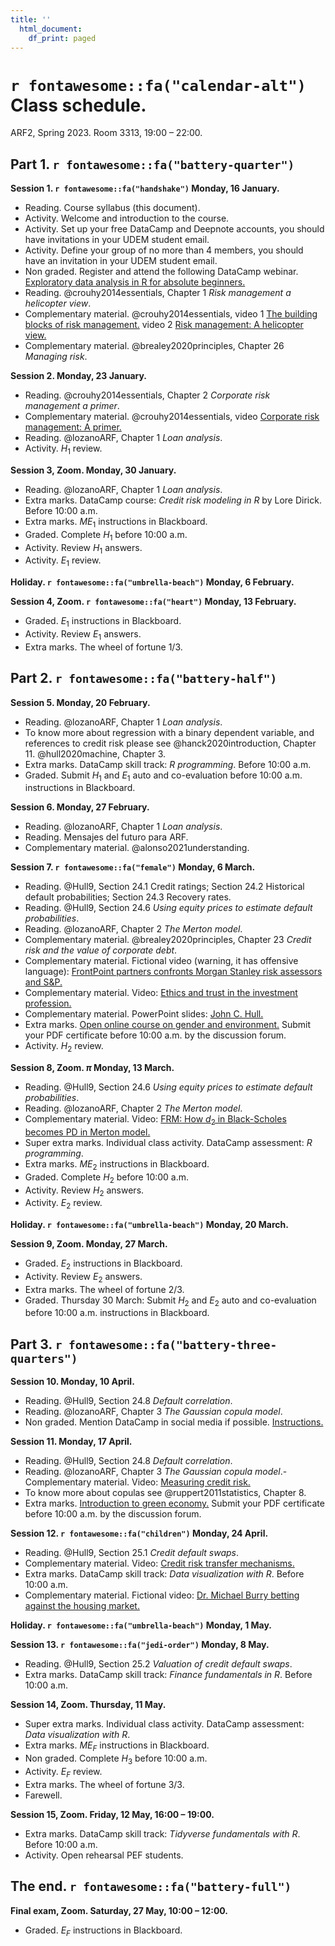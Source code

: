 ```yaml
---
title: ''
  html_document:
    df_print: paged
---
```


\newpage

# `r fontawesome::fa("calendar-alt")` Class schedule. 

ARF2, Spring 2023. Room 3313, 19:00 – 22:00.

## Part 1. `r fontawesome::fa("battery-quarter")`

**Session 1. `r fontawesome::fa("handshake")` Monday, 16 January.**

- Reading. Course syllabus (this document).
- Activity. Welcome and introduction to the course.
- Activity. Set up your free DataCamp and Deepnote accounts, you should have invitations in your UDEM student email.
- Activity. Define your group of no more than 4 members, you should have an invitation in your UDEM student email.
- Non graded. Register and attend the following DataCamp webinar. [Exploratory data analysis in R for absolute beginners.](https://www.datacamp.com/webinars/data-analysis-r-beginners)
- Reading. @crouhy2014essentials, Chapter 1 *Risk management a helicopter view*.
- Complementary material. @crouhy2014essentials, video 1 [The building blocks of risk management.](https://youtu.be/sKMt1qzmGfU) video 2 [Risk management: A helicopter view.](https://youtu.be/PJbRtIVGdaI)
- Complementary material. @brealey2020principles, Chapter 26 *Managing risk*.

**Session 2. Monday, 23 January.**

- Reading. @crouhy2014essentials, Chapter 2 *Corporate risk management a primer*.
- Complementary material. @crouhy2014essentials, video [Corporate risk management: A primer.](https://youtu.be/YWpfwi8wD4c)
- Reading. @lozanoARF, Chapter 1 *Loan analysis*.
- Activity. $H_1$ review.

**Session 3, Zoom. Monday, 30 January.**

- Reading. @lozanoARF, Chapter 1 *Loan analysis*.
- Extra marks. DataCamp course: *Credit risk modeling in R* by Lore Dirick. Before 10:00 a.m.
- Extra marks. $ME_1$ instructions in Blackboard.
- Graded. Complete $H_1$ before 10:00 a.m.
- Activity. Review $H_1$ answers.
- Activity. $E_1$ review.

**Holiday. `r fontawesome::fa("umbrella-beach")` Monday, 6 February.**

**Session 4, Zoom. `r fontawesome::fa("heart")` Monday, 13 February.**

- Graded. $E_1$ instructions in Blackboard.
- Activity. Review $E_1$ answers.
- Extra marks. The wheel of fortune 1/3.

## Part 2. `r fontawesome::fa("battery-half")`

**Session 5. Monday, 20 February.**

- Reading. @lozanoARF, Chapter 1 *Loan analysis*.
- To know more about regression with a binary dependent variable, and references to credit risk please see @hanck2020introduction, Chapter 11. @hull2020machine, Chapter 3.
- Extra marks. DataCamp skill track: *R programming*. Before 10:00 a.m.
- Graded. Submit $H_1$ and $E_1$ auto and co-evaluation before 10:00 a.m. instructions in Blackboard.

**Session 6. Monday, 27 February.**

- Reading. @lozanoARF, Chapter 1 *Loan analysis*.
- Reading. Mensajes del futuro para ARF.
- Complementary material. @alonso2021understanding.

**Session 7. `r fontawesome::fa("female")` Monday, 6 March.**

- Reading. @Hull9, Section 24.1 Credit ratings; Section 24.2 Historical default probabilities; Section 24.3 Recovery rates.
- Reading. @Hull9, Section 24.6 *Using equity prices to estimate default probabilities*.
- Reading. @lozanoARF, Chapter 2 *The Merton model*.
- Complementary material. @brealey2020principles, Chapter 23 *Credit risk and the value of corporate debt*.
- Complementary material. Fictional video (warning, it has offensive language): [FrontPoint partners confronts Morgan Stanley risk assessors and S&P.](https://youtu.be/Vvxbc8L4s64)
- Complementary material. Video: [Ethics and trust in the investment profession.](https://youtu.be/azBhDSjBRS0)
- Complementary material. PowerPoint slides: [John C. Hull.](https://www-2.rotman.utoronto.ca/~hull/ofodslides/index.html)
- Extra marks. [Open online course on gender and environment.](https://unccelearn.org/course/view.php?id=39&page=overview) Submit your PDF certificate before 10:00 a.m. by the discussion forum.
- Activity. $H_2$ review.

**Session 8, Zoom. $\pi$ Monday, 13 March.**

- Reading. @Hull9, Section 24.6 *Using equity prices to estimate default probabilities*.
- Reading. @lozanoARF, Chapter 2 *The Merton model*.
- Complementary material. Video: [FRM: How $d_2$ in Black-Scholes becomes PD in Merton model.](https://youtu.be/lV0ytJYbVzc)
- Super extra marks. Individual class activity. DataCamp assessment: *R programming*.
- Extra marks. $ME_2$ instructions in Blackboard.
- Graded. Complete $H_2$ before 10:00 a.m.
- Activity. Review $H_2$ answers.
- Activity. $E_2$ review.

**Holiday. `r fontawesome::fa("umbrella-beach")` Monday, 20 March.**

**Session 9, Zoom. Monday, 27 March.**

- Graded. $E_2$ instructions in Blackboard.
- Activity. Review $E_2$ answers.
- Extra marks. The wheel of fortune 2/3.
- Graded. Thursday 30 March: Submit $H_2$ and $E_2$ auto and co-evaluation before 10:00 a.m. instructions in Blackboard.


## Part 3. `r fontawesome::fa("battery-three-quarters")`

**Session 10. Monday, 10 April.**

- Reading. @Hull9, Section 24.8 *Default correlation*.
- Reading. @lozanoARF, Chapter 3 *The Gaussian copula model*.
- Non graded. Mention DataCamp in social media if possible. [Instructions.](https://docs.google.com/document/d/1Dv-L036CZWsZCmn9W5p0ikgetlc4GcT-NQ9Rp_HebE0/edit)

**Session 11. Monday, 17 April.**

- Reading. @Hull9, Section 24.8 *Default correlation*.
- Reading. @lozanoARF, Chapter 3 *The Gaussian copula model*.- Complementary material. Video: [Measuring credit risk.](https://youtu.be/03nNzt8PyYM)
- To know more about copulas see @ruppert2011statistics, Chapter 8.
- Extra marks. [Introduction to green economy.](https://unccelearn.org/course/view.php?id=51&page=overview) Submit your PDF certificate before 10:00 a.m. by the discussion forum.

**Session 12. `r fontawesome::fa("children")` Monday, 24 April.**

- Reading. @Hull9, Section 25.1 *Credit default swaps*.
- Complementary material. Video: [Credit risk transfer mechanisms.](https://youtu.be/nEp2RfweCjs)
- Extra marks. DataCamp skill track: *Data visualization with R*. Before 10:00 a.m.
- Complementary material. Fictional video: [Dr. Michael Burry betting against the housing market.](https://youtu.be/dqDu1sHoIAw)

**Holiday. `r fontawesome::fa("umbrella-beach")` Monday, 1 May.**

**Session 13. `r fontawesome::fa("jedi-order")` Monday, 8 May.**

- Reading. @Hull9, Section 25.2 *Valuation of credit default swaps*.
- Extra marks. DataCamp skill track: *Finance fundamentals in R*. Before 10:00 a.m.

**Session 14, Zoom. Thursday, 11 May.**

- Super extra marks. Individual class activity. DataCamp assessment: *Data visualization with R*.
- Extra marks. $ME_F$ instructions in Blackboard.
- Non graded. Complete $H_3$ before 10:00 a.m.
- Activity. $E_F$ review.
- Extra marks. The wheel of fortune 3/3.
- Farewell.

**Session 15, Zoom. Friday, 12 May, 16:00 – 19:00.**

- Extra marks. DataCamp skill track: *Tidyverse fundamentals with R*. Before 10:00 a.m.
- Activity. Open rehearsal PEF students.


## The end. `r fontawesome::fa("battery-full")`

**Final exam, Zoom. Saturday, 27 May, 10:00 – 12:00.**

- Graded. $E_F$ instructions in Blackboard.


\newpage